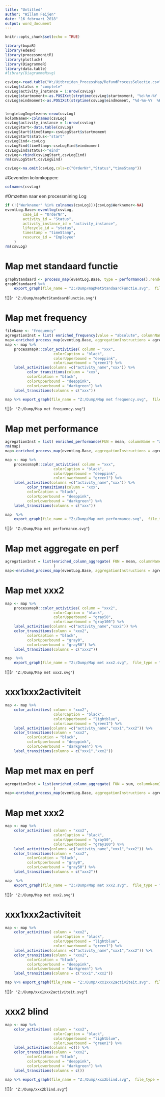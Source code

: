 ```yaml
---
title: "Untitled"
author: "Willem Feijen"
date: "16 februari 2018"
output: word_document
---
```


```r
knitr::opts_chunk$set(echo = TRUE)
```

```r
library(bupaR)
library(edeaR)
library(processmonitR)
library(plotluck)
library(DiagrammeR)
library(data.table)
#library(DiagrammeRsvg)

csvLog<-read.table("W:/Uitbreiden_ProcessMap/RefundProcessSelectie.csv",header = TRUE, sep = ";",na = c("n.v.t.","onbekend"))
csvLog$status = "complete"
csvLog$activity_instance = 1:nrow(csvLog)
csvLog$startmoment<-as.POSIXct(strptime(csvLog$startmoment, "%d-%m-%Y  %H:%M"))
csvLog$eindmoment<-as.POSIXct(strptime(csvLog$eindmoment, "%d-%m-%Y  %H:%M"))


lengteLogIngelezen<-nrow(csvLog)
kolomNamen<-colnames(csvLog)
csvLog$activity_instance = 1:nrow(csvLog)
csvLogStart<-data.table(csvLog)
csvLogStart$timeStamp<-csvLogStart$startmoment
csvLogStart$status<-"start"
csvLogEind<-csvLog
csvLogEind$timeStamp<-csvLogEind$eindmoment
csvLogEind$status<-"eind"
csvLog<-rbind(csvLogStart,csvLogEind)
rm(csvLogStart,csvLogEind)

csvLog<-na.omit(csvLog,cols=c("OrderNr","Status","timeStamp"))
```

#Gevonden kolomkoppen:
```r
colnames(csvLog)
```

#Omzetten naar een processmining Log 
```r
if (!("Werknemer" %in% colnames(csvLog))){csvLog$Werknemer<-NA}
eventLog.Base<-eventlog(csvLog,
        case_id = "OrderNr",
        activity_id = "Status",
        activity_instance_id = "activity_instance",
        lifecycle_id = "status",
        timestamp = "timeStamp",
        resource_id = "Employee"
    )
rm(csvLog)
```
# Map met standaard functie
```r
graphStandaard <- process_map(eventLog.Base, type = performance(),render = FALSE )
graphStandaard %>%
    export_graph(file_name = "Z:/Dump/mapMetStandaardFunctie.svg",  file_type = "SVG")
```
![](`r "Z:/Dump/mapMetStandaardFunctie.svg"`)

# Map met frequency
```r
fileName <- "frequency"
agregationInst = list( enriched_frequency(value = "absolute", columnName = "xxx") )
map<-enriched_process_map(eventLog.Base, aggregationInstructions = agregationInst )
map <- map %>%
    processmapR::color_activities( column = "xxx",
                      colorCaption = "black",
                      colorUpperbound = "deeppink",
                      colorLowerbound = "green1") %>%
    label_activities(columns =c("activity_name","xxx")) %>%
          color_transitions(column = "xxx",
          colorCaption = "black",
          colorUpperbound = "deeppink",
          colorLowerbound = "darkgreen") %>%
    label_transitions(columns = c("xxx")) 

map %>% export_graph(file_name = "Z:/Dump/Map met frequency.svg",  file_type = "SVG")
```
![](`r "Z:/Dump/Map met frequency.svg"`)

# Map met performance

```r
agregationInst = list( enriched_performance(FUN = mean, columnName = "xxx"))
rm(map)
map<-enriched_process_map(eventLog.Base, aggregationInstructions = agregationInst )
```

```r
map <- map %>%
    processmapR::color_activities( column = "xxx",
                      colorCaption = "black",
                      colorUpperbound = "deeppink",
                      colorLowerbound = "green1") %>%
    label_activities(columns =c("activity_name","xxx")) %>%
          color_transitions(column = "xxx",
          colorCaption = "black",
          colorUpperbound = "deeppink",
          colorLowerbound = "darkgreen") %>%
    label_transitions(columns = c("xxx"))
```

```r
map  %>%
    export_graph(file_name = "Z:/Dump/Map met performance.svg",  file_type = "SVG")

```
![](`r "Z:/Dump/Map met performance.svg"`)

# Map met aggregate en perf
```r

agregationInst = list(enriched_column_aggregate( FUN = mean, columnNameIn = "RandomWaarde1", columnNameOut = "xxx1", edgeOperation = "to"),enriched_column_aggregate( FUN = mean, columnNameIn = "RandomWaarde2", columnNameOut = "xxx2", edgeOperation = "from"),enriched_performance(FUN = mean, columnName = "perf")
                      )
map<-enriched_process_map(eventLog.Base, aggregationInstructions = agregationInst )
```


# Map met xxx2
```r
map <- map %>%
    processmapR::color_activities( column = "xxx2",
                      colorCaption = "black",
                      colorUpperbound = "gray50",
                      colorLowerbound = "gray100") %>%
    label_activities(columns =c("activity_name","xxx2")) %>%
    color_transitions(column = "xxx2",
          colorCaption = "black",
          colorUpperbound = "gray0",
          colorLowerbound = "gray50") %>%
    label_transitions(columns = c("xxx2"))
```

```r
map  %>%
    export_graph(file_name = "Z:/Dump/Map met xxx2.svg",  file_type = "SVG")
```
![](`r "Z:/Dump/Map met xxx2.svg"`)

# xxx1xxx2activiteit
```r
map <- map %>%
    color_activities( column = "xxx2",
                      colorCaption = "black",
                      colorUpperbound = "lightblue",
                      colorLowerbound = "green1") %>%
    label_activities(columns =c("activity_name","xxx1","xxx2")) %>%
    color_transitions(column = "xxx2",
          colorCaption = "black",
          colorUpperbound = "deeppink",
          colorLowerbound = "darkgreen") %>%
    label_transitions(columns = c("xxx1","xxx2"))
```

# Map met max en perf
```r

agregationInst = list(enriched_column_aggregate( FUN = sum, columnNameIn = "RandomWaarde1", columnNameOut = "xxx1", edgeOperation = "to"),enriched_column_aggregate( FUN = mean, columnNameIn = "RandomWaarde2", columnNameOut = "xxx2", edgeOperation = "mean"),enriched_performance(FUN = mean, columnName = "perf")
                      )
map<-enriched_process_map(eventLog.Base, aggregationInstructions = agregationInst )
```


# Map met xxx2
```r
map <- map %>%
    color_activities( column = "xxx2",
                      colorCaption = "black",
                      colorUpperbound = "gray50",
                      colorLowerbound = "gray100") %>%
    label_activities(columns =c("activity_name","xxx1","xxx2")) %>%
    color_transitions(column = "xxx2",
          colorCaption = "black",
          colorUpperbound = "gray0",
          colorLowerbound = "gray50") %>%
    label_transitions(columns = c("xxx2"))
```

```r
map  %>%
    export_graph(file_name = "Z:/Dump/Map met xxx2.svg",  file_type = "SVG")
```
![](`r "Z:/Dump/Map met xxx2.svg"`)

# xxx1xxx2activiteit
```r
map <- map %>%
    color_activities( column = "xxx2",
                      colorCaption = "black",
                      colorUpperbound = "lightblue",
                      colorLowerbound = "green1") %>%
    label_activities(columns =c("activity_name","xxx1","xxx2")) %>%
    color_transitions(column = "xxx2",
          colorCaption = "black",
          colorUpperbound = "deeppink",
          colorLowerbound = "darkgreen") %>%
    label_transitions(columns = c("xxx1","xxx2"))
```

```r
map %>% export_graph(file_name = "Z:/Dump/xxx1xxx2activiteit.svg",  file_type = "SVG")
```
![](`r "Z:/Dump/xxx1xxx2activiteit.svg"`)

# xxx2 blind
```r
map <- map %>%
    color_activities( column = "xxx2",
                      colorCaption = "black",
                      colorUpperbound = "lightblue",
                      colorLowerbound = "green1") %>%
    label_activities(columns =c()) %>%
    color_transitions(column = "xxx2",
          colorCaption = "black",
          colorUpperbound = "deeppink",
          colorLowerbound = "darkgreen") %>%
    label_transitions(columns = c())
```

```r
map %>% export_graph(file_name = "Z:/Dump/xxx2blind.svg",  file_type = "SVG")
```
![](`r "Z:/Dump/xxx2blind.svg"`)
```r

```










